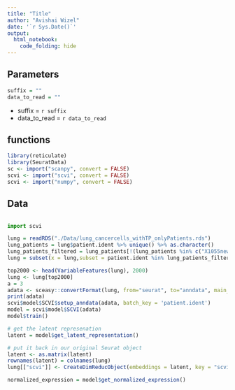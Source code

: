 ```yaml
---
title: "Title"
author: "Avishai Wizel"
date: '`r Sys.Date()`'
output: 
  html_notebook: 
    code_folding: hide
---
```


## Parameters

```r
suffix = ""
data_to_read = ""
```

-   suffix = `r suffix`
-   data_to_read = `r data_to_read`

## functions

```r
library(reticulate)
library(SeuratData)
sc <- import("scanpy", convert = FALSE)
scvi <- import("scvi", convert = FALSE)
scvi <- import("numpy", convert = FALSE)

```

## Data

```r

```

```python
import scvi
```


```r

lung = readRDS("./Data/lung_cancercells_withTP_onlyPatients.rds")
lung_patients = lung$patient.ident %>% unique() %>% as.character()
lung_patients_filtered = lung_patients[!(lung_patients %in% c("X1055new","X1099"))]
lung = subset(x = lung,subset = patient.ident %in% lung_patients_filtered)

top2000 <- head(VariableFeatures(lung), 2000)
lung <- lung[top2000]
a = 3
adata <- sceasy::convertFormat(lung, from="seurat", to="anndata", main_layer="counts", drop_single_values=FALSE)
print(adata)
scvi$model$SCVI$setup_anndata(adata, batch_key = 'patient.ident')
model = scvi$model$SCVI(adata)
model$train()
```

```r
# get the latent represenation
latent = model$get_latent_representation()

# put it back in our original Seurat object
latent <- as.matrix(latent)
rownames(latent) = colnames(lung)
lung[["scvi"]] <- CreateDimReducObject(embeddings = latent, key = "scvi_", assay = DefaultAssay(lung))
```

```r
normalized_expression = model$get_normalized_expression() 
```


